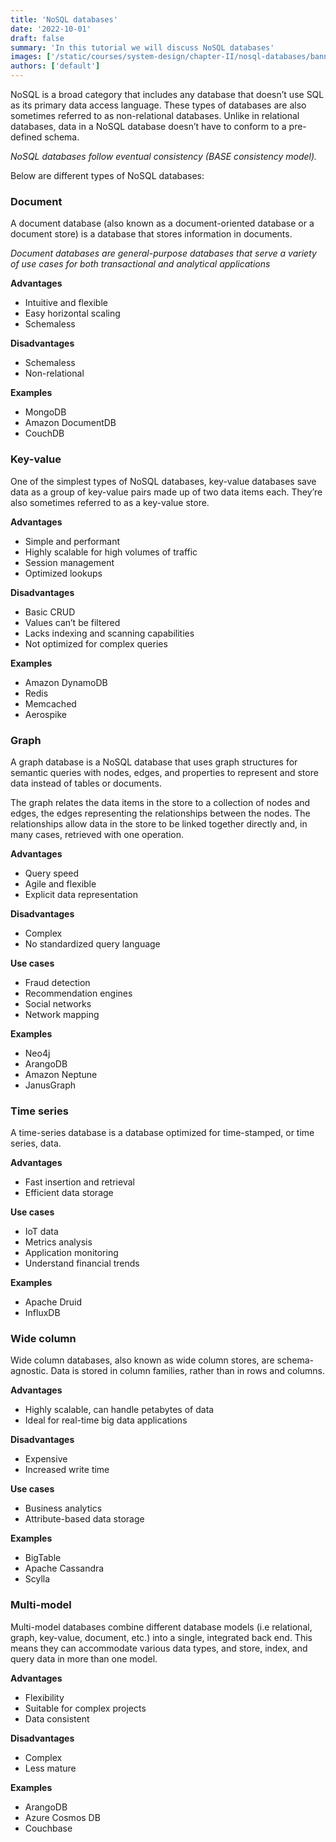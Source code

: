 ```yaml
---
title: 'NoSQL databases'
date: '2022-10-01'
draft: false
summary: 'In this tutorial we will discuss NoSQL databases'
images: ['/static/courses/system-design/chapter-II/nosql-databases/banner.png']
authors: ['default']
---
```


NoSQL is a broad category that includes any database that doesn’t use SQL as its primary data access language. These types of databases are also sometimes referred to as non-relational databases. Unlike in relational databases, data in a NoSQL database doesn’t have to conform to a pre-defined schema.

_NoSQL databases follow eventual consistency (BASE consistency model)._

Below are different types of NoSQL databases:

### Document

A document database (also known as a document-oriented database or a document store) is a database that stores information in documents.

_Document databases are general-purpose databases that serve a variety of use cases for both transactional and analytical applications_

**Advantages**

- Intuitive and flexible
- Easy horizontal scaling
- Schemaless

**Disadvantages**

- Schemaless
- Non-relational

**Examples**

- MongoDB
- Amazon DocumentDB
- CouchDB

### Key-value

One of the simplest types of NoSQL databases, key-value databases save data as a group of key-value pairs made up of two data items each. They’re also sometimes referred to as a key-value store.

**Advantages**

- Simple and performant
- Highly scalable for high volumes of traffic
- Session management
- Optimized lookups

**Disadvantages**

- Basic CRUD
- Values can’t be filtered
- Lacks indexing and scanning capabilities
- Not optimized for complex queries

**Examples**

- Amazon DynamoDB
- Redis
- Memcached
- Aerospike

### Graph

A graph database is a NoSQL database that uses graph structures for semantic queries with nodes, edges, and properties to represent and store data instead of tables or documents.

The graph relates the data items in the store to a collection of nodes and edges, the edges representing the relationships between the nodes. The relationships allow data in the store to be linked together directly and, in many cases, retrieved with one operation.

**Advantages**

- Query speed
- Agile and flexible
- Explicit data representation

**Disadvantages**

- Complex
- No standardized query language

**Use cases**

- Fraud detection
- Recommendation engines
- Social networks
- Network mapping

**Examples**

- Neo4j
- ArangoDB
- Amazon Neptune
- JanusGraph

### Time series

A time-series database is a database optimized for time-stamped, or time series, data.

**Advantages**

- Fast insertion and retrieval
- Efficient data storage

**Use cases**

- IoT data
- Metrics analysis
- Application monitoring
- Understand financial trends

**Examples**

- Apache Druid
- InfluxDB

### Wide column

Wide column databases, also known as wide column stores, are schema-agnostic. Data is stored in column families, rather than in rows and columns.

**Advantages**

- Highly scalable, can handle petabytes of data
- Ideal for real-time big data applications

**Disadvantages**

- Expensive
- Increased write time

**Use cases**

- Business analytics
- Attribute-based data storage

**Examples**

- BigTable
- Apache Cassandra
- Scylla

### Multi-model

Multi-model databases combine different database models (i.e relational, graph, key-value, document, etc.) into a single, integrated back end. This means they can accommodate various data types, and store, index, and query data in more than one model.

**Advantages**

- Flexibility
- Suitable for complex projects
- Data consistent

**Disadvantages**

- Complex
- Less mature

**Examples**

- ArangoDB
- Azure Cosmos DB
- Couchbase
